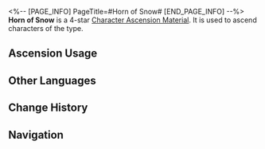 <%-- [PAGE_INFO]
PageTitle=#Horn of Snow#
[END_PAGE_INFO] --%>
{{Item Infobox
|id          = 110403
|image       = Item Horn of Snow.png
|type        = Character Ascension Material
|invCategory = Upgrade Materials
|rarity      = 4
|effect      = Broken horn of a Frigid Prowler. Can be used for the Ascension of Ice characters.
|description = The Silvermane Guards would host contests where the winner must take a body part from a monster and bring it back within a set time limit. This cold broken horn must have been a trophy of one such contest.
|source1     = [[Stagnant Shadow: Corridor of Fading Echoes]]
|source2     = [[Stagnant Shadow (Corridor of Fading Echoes)]]
|source3     = [[Omni-Synthesizer]] &mdash; Material Exchange
}}
{{Description|''"Sir Bova, this is no moose horn and is certainly not fit for decoration above the Geomarrow furnace."''}}
'''Horn of Snow''' is a 4-star [[Character Ascension Material]]. It is used to ascend characters of the {{Color|undefined|link=1}} type.

==Ascension Usage==
{{Ascension Usage}}

==Other Languages==
{{Other Languages
|en   = Horn of Snow
|zhs  = 风雪之角
|zht  = 風雪之角
|ja   = 吹雪の角
|ko   = 눈보라의 뿔
|es   = Cuerno de nieve
|fr   = Corne des neiges
|ru   = Снежный рог
|th   = Horn of Snow
|vi   = Sừng Bão Tuyết
|de   = Horn aus Schnee
|id   = Horn of Snow
|pt   = Chifre de Neve
}}

==Change History==
{{Change History|1.0}}

==Navigation==
{{Upgrade Material Navbox}}
